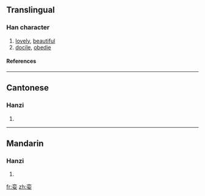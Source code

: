 {{see|孌}}

==Translingual==
===Han character===
{{Han char|rn=38|rad=女|as=06|sn=9|four=|canj=卜金女 (YCV)}}
# [[lovely]], [[beautiful]]
# [[docile]], [[obedie]]
====References====
{{Han ref|kx=0261.321|hdz=21047.040|uh=5A08|ud=23048}}
----
==Cantonese==
===Hanzi===
{{yue-hanzi|jyut=|y=lyun5}}
# {{defn|Cantonese}}
----
==Mandarin==
===Hanzi===
{{cmn-hanzi|tra=孌|pin=[[luán]] ([[luan2]])|wg=luan<sup>2</sup>}}
# {{defn|Mandarin}}

[[fr:娈]]
[[zh:娈]]
